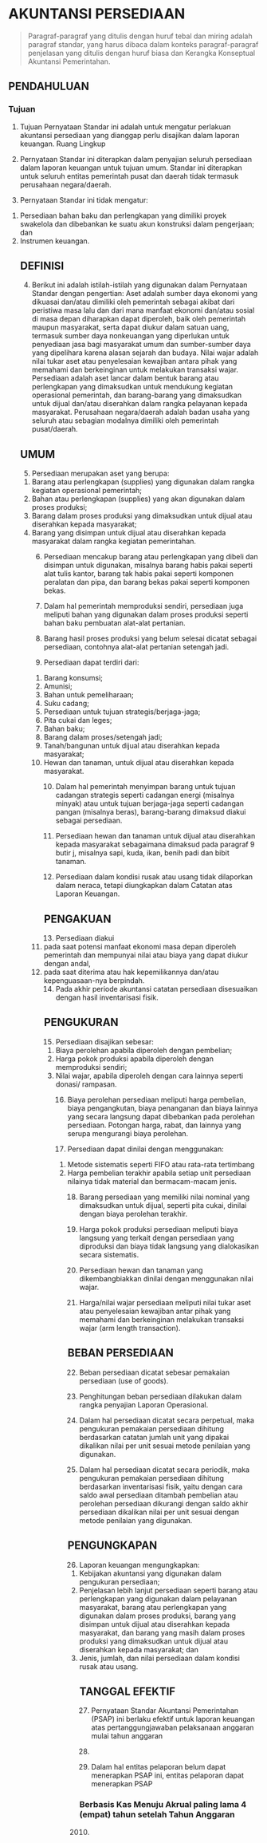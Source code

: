 # AKUNTANSI PERSEDIAAN 

> Paragraf-paragraf yang ditulis dengan huruf tebal dan miring adalah paragraf standar, yang harus dibaca dalam konteks paragraf-paragraf penjelasan yang ditulis dengan huruf biasa dan Kerangka Konseptual Akuntansi Pemerintahan.

## PENDAHULUAN 

### Tujuan 

1. Tujuan Pernyataan Standar ini adalah untuk mengatur perlakuan akuntansi persediaan yang dianggap perlu disajikan dalam laporan keuangan. Ruang Lingkup 

2. Pernyataan Standar ini diterapkan dalam penyajian seluruh persediaan dalam laporan keuangan untuk tujuan umum. Standar ini diterapkan untuk seluruh entitas pemerintah pusat dan daerah tidak termasuk perusahaan negara/daerah. 

3. Pernyataan Standar ini tidak mengatur: 
<ol class="custom-list">
<li>Persediaan bahan baku dan perlengkapan yang dimiliki proyek swakelola dan dibebankan ke suatu akun konstruksi dalam pengerjaan; dan </li>
<li>Instrumen keuangan.

## DEFINISI 

4. Berikut ini adalah istilah-istilah yang digunakan dalam Pernyataan Standar dengan pengertian: Aset adalah sumber daya ekonomi yang dikuasai dan/atau dimiliki oleh pemerintah sebagai akibat dari peristiwa masa lalu dan dari mana manfaat ekonomi dan/atau sosial di masa depan diharapkan dapat diperoleh, baik oleh pemerintah maupun masyarakat, serta dapat diukur dalam satuan uang, termasuk sumber daya nonkeuangan yang diperlukan untuk penyediaan jasa bagi masyarakat umum dan sumber-sumber daya yang dipelihara karena alasan sejarah dan budaya. Nilai wajar adalah nilai tukar aset atau penyelesaian kewajiban antara pihak yang memahami dan berkeinginan untuk melakukan transaksi wajar. Persediaan adalah aset lancar dalam bentuk barang atau perlengkapan yang dimaksudkan untuk mendukung kegiatan operasional pemerintah, dan barang-barang yang dimaksudkan untuk dijual dan/atau diserahkan dalam rangka pelayanan kepada masyarakat. Perusahaan negara/daerah adalah badan usaha yang seluruh atau sebagian modalnya dimiliki oleh pemerintah pusat/daerah.

## UMUM 

5. Persediaan merupakan aset yang berupa: 
<ol class="custom-list">
<li>Barang atau perlengkapan (supplies) yang digunakan dalam rangka kegiatan operasional pemerintah; </li>
<li>Bahan atau perlengkapan (supplies) yang akan digunakan dalam proses produksi; </li>
<li>Barang dalam proses produksi yang dimaksudkan untuk dijual atau diserahkan kepada masyarakat; </li>
<li>Barang yang disimpan untuk dijual atau diserahkan kepada masyarakat dalam rangka kegiatan pemerintahan. 

6. Persediaan mencakup barang atau perlengkapan yang dibeli dan disimpan untuk digunakan, misalnya barang habis pakai seperti alat tulis kantor, barang tak habis pakai seperti komponen peralatan dan pipa, dan barang bekas pakai seperti komponen bekas. 

7. Dalam hal pemerintah memproduksi sendiri, persediaan juga meliputi bahan yang digunakan dalam proses produksi seperti bahan baku pembuatan alat-alat pertanian. 

8. Barang hasil proses produksi yang belum selesai dicatat sebagai persediaan, contohnya alat-alat pertanian setengah jadi. 

9. Persediaan dapat terdiri dari: 
<ol class="custom-list">
<li>Barang konsumsi; </li>
<li>Amunisi; </li>
<li>Bahan untuk pemeliharaan; </li>
<li>Suku cadang; </li>
<li>Persediaan untuk tujuan strategis/berjaga-jaga; </li>
<li>Pita cukai dan leges; </li>
<li>Bahan baku; </li>
<li>Barang dalam proses/setengah jadi; </li>
<li>Tanah/bangunan untuk dijual atau diserahkan kepada masyarakat; </li>
<li>Hewan dan tanaman, untuk dijual atau diserahkan kepada masyarakat. 

10. Dalam hal pemerintah menyimpan barang untuk tujuan cadangan strategis seperti cadangan energi (misalnya minyak) atau untuk tujuan berjaga-jaga seperti cadangan pangan (misalnya beras), barang-barang dimaksud diakui sebagai persediaan. 

11. Persediaan hewan dan tanaman untuk dijual atau diserahkan kepada masyarakat sebagaimana dimaksud pada paragraf 9 butir j, misalnya sapi, kuda, ikan, benih padi dan bibit tanaman. 

2. Persediaan dalam kondisi rusak atau usang tidak dilaporkan dalam neraca, tetapi diungkapkan dalam Catatan atas Laporan Keuangan.

## PENGAKUAN 

13. Persediaan diakui </li>
<li>pada saat potensi manfaat ekonomi masa depan diperoleh pemerintah dan mempunyai nilai atau biaya yang dapat diukur dengan andal, </li>
<li>pada saat diterima atau hak kepemilikannya dan/atau kepenguasaan-nya berpindah. 

14. Pada akhir periode akuntansi catatan persediaan disesuaikan dengan hasil inventarisasi fisik.

## PENGUKURAN 

15. Persediaan disajikan sebesar: 
<ol class="custom-list">
<li>Biaya perolehan apabila diperoleh dengan pembelian; </li>
<li>Harga pokok produksi apabila diperoleh dengan memproduksi sendiri; </li>
<li>Nilai wajar, apabila diperoleh dengan cara lainnya seperti donasi/ rampasan. 

16. Biaya perolehan persediaan meliputi harga pembelian, biaya pengangkutan, biaya penanganan dan biaya lainnya yang secara langsung dapat dibebankan pada perolehan persediaan. Potongan harga, rabat, dan lainnya yang serupa mengurangi biaya perolehan. 

17. Persediaan dapat dinilai dengan menggunakan: 
<ol class="custom-list">
<li>Metode sistematis seperti FIFO atau rata-rata tertimbang </li>
<li>Harga pembelian terakhir apabila setiap unit persediaan nilainya tidak material dan bermacam-macam jenis. 

18. Barang persediaan yang memiliki nilai nominal yang dimaksudkan untuk dijual, seperti pita cukai, dinilai dengan biaya perolehan terakhir. 

19. Harga pokok produksi persediaan meliputi biaya langsung yang terkait dengan persediaan yang diproduksi dan biaya tidak langsung yang dialokasikan secara sistematis. 

20. Persediaan hewan dan tanaman yang dikembangbiakkan dinilai dengan menggunakan nilai wajar. 

21. Harga/nilai wajar persediaan meliputi nilai tukar aset atau penyelesaian kewajiban antar pihak yang memahami dan berkeinginan melakukan transaksi wajar (arm length transaction).

## BEBAN PERSEDIAAN 

22. Beban persediaan dicatat sebesar pemakaian persediaan (use of goods). 

3. Penghitungan beban persediaan dilakukan dalam rangka penyajian Laporan Operasional. 

24. Dalam hal persediaan dicatat secara perpetual, maka pengukuran pemakaian persediaan dihitung berdasarkan catatan jumlah unit yang dipakai dikalikan nilai per unit sesuai metode penilaian yang digunakan. 

25. Dalam hal persediaan dicatat secara periodik, maka pengukuran pemakaian persediaan dihitung berdasarkan inventarisasi fisik, yaitu dengan cara saldo awal persediaan ditambah pembelian atau perolehan persediaan dikurangi dengan saldo akhir persediaan dikalikan nilai per unit sesuai dengan metode penilaian yang digunakan.

## PENGUNGKAPAN 

26. Laporan keuangan mengungkapkan: 
<ol class="custom-list">
<li>Kebijakan akuntansi yang digunakan dalam pengukuran persediaan; </li>
<li>Penjelasan lebih lanjut persediaan seperti barang atau perlengkapan yang digunakan dalam pelayanan masyarakat, barang atau perlengkapan yang digunakan dalam proses produksi, barang yang disimpan untuk dijual atau diserahkan kepada masyarakat, dan barang yang masih dalam proses produksi yang dimaksudkan untuk dijual atau diserahkan kepada masyarakat; dan </li>
<li>Jenis, jumlah, dan nilai persediaan dalam kondisi rusak atau usang.

## TANGGAL EFEKTIF 

27. Pernyataan Standar Akuntansi Pemerintahan (PSAP) ini berlaku efektif untuk laporan keuangan atas pertanggungjawaban pelaksanaan anggaran mulai tahun anggaran 

2010. 

28. Dalam hal entitas pelaporan belum dapat menerapkan PSAP ini, entitas pelaporan dapat menerapkan PSAP 

### Berbasis Kas Menuju Akrual paling lama 4 (empat) tahun setelah Tahun Anggaran 

2010. </li>
</ol>